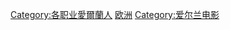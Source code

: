 {{Commonscat|Film directors from Ireland}}

[[Category:各职业愛爾蘭人|Category:各职业愛爾蘭人]]
[[Category:各国导演|欧洲]]
[[Category:爱尔兰电影|Category:爱尔兰电影]]